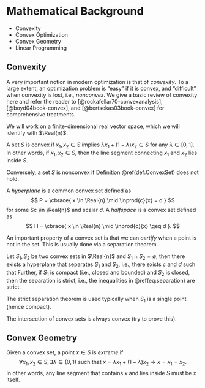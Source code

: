 # Mathematical Background {#background}

- Convexity 
- Convex Optimization 
- Convex Geometry 
- Linear Programming 

## Convexity {#background:convexity}

A very important notion in modern optimization is that of _convexity_. To a large extent, an optimization problem is "easy" if it is convex, and "difficult" when convexity is lost, i.e., _nonconvex_. We give a basic review of convexity here and refer the reader to [@rockafellar70-convexanalysis], [@boyd04book-convex], and [@bertsekas03book-convex] for comprehensive treatments.

We will work on a finite-dimensional real vector space, which we will identify with $\Real{n}$.

::: {.definitionbox}
::: {.definition #ConvexSet name="Convex Set"}
A set $S$ is convex if $x_1,x_2 \in S$ implies $\lambda x_1 + (1-\lambda) x_2 \in S$ for any $\lambda \in [0,1]$. In other words, if $x_1,x_2 \in S$, then the line segment connecting $x_1$ and $x_2$ lies inside $S$.
:::
:::

Conversely, a set $S$ is nonconvex if Definition \@ref(def:ConvexSet) does not hold. 

A _hyperplane_ is a common convex set defined as
$$
P = \cbrace{ x \in \Real{n} \mid \inprod{c}{x} = d }
$$
for some $c \in \Real{n}$ and scalar $d$. A _halfspace_ is a convex set defined as
$$
H = \cbrace{ x \in \Real{n} \mid \inprod{c}{x} \geq d }.
$$

An important property of a convex set is that we can _certify_ when a point is not in the set. This is usually done via a separation theorem.

::: {.theorembox}
::: {.theorem #SeparationTheorem name="Separation Theorem"}
Let $S_1,S_2$ be two convex sets in $\Real{n}$ and $S_1 \cap S_2 = \emptyset$, then there exists a hyperplane that separates $S_1$ and $S_2$, i.e., there exists $c$ and $d$ such that 
\begin{equation}
\begin{split}
\inprod{c}{x} \geq d, &  \forall x \in S_1,\\
\inprod{c}{x} \leq d, & \forall x \in S_2.
\end{split}
(\#eq:separation)
\end{equation}
Further, if $S_1$ is compact (i.e., closed and bounded) and $S_2$ is closed, then the separation is strict, i.e., the inequalities in \@ref(eq:separation) are strict.
:::
:::

The strict separation theorem is used typically when $S_1$ is a single point (hence compact).

The intersection of convex sets is always convex (try to prove this).

## Convex Geometry {#background:convex:geometry}



::: {.definitionbox}
::: {.definition #ExtremePoint name="Extreme Point"}
Given a convex set, a point $x \in S$ is _extreme_ if 
$$
\forall x_1, x_2 \in S, \exists \lambda \in (0,1) \text { such that } x = \lambda x_1 + (1-\lambda) x_2 \Longrightarrow x = x_1 = x_2.
$$
In other words, any line segment that contains $x$ and lies inside $S$ must be $x$ itself.
:::
:::